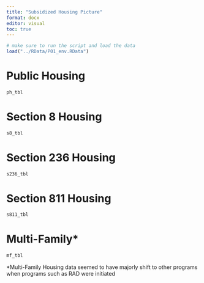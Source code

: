 ```yaml
---
title: "Subsidized Housing Picture"
format: docx
editor: visual
toc: true
---
```


```r
# make sure to run the script and load the data
load("../RData/P01_env.RData")

```

# Public Housing

```r
ph_tbl
```

# Section 8 Housing

```r
s8_tbl
```

# Section 236 Housing

```r
s236_tbl
```

# Section 811 Housing

```r
s811_tbl
```

# Multi-Family\*

```r
mf_tbl
```

\*Multi-Family Housing data seemed to have majorly shift to other programs when programs such as RAD were initiated

